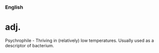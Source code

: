 ===English===
{{rfd}}
=adj.=

Psychrophile - Thriving in (relatively) low temperatures.  Usually used as a descriptor of bacterium.